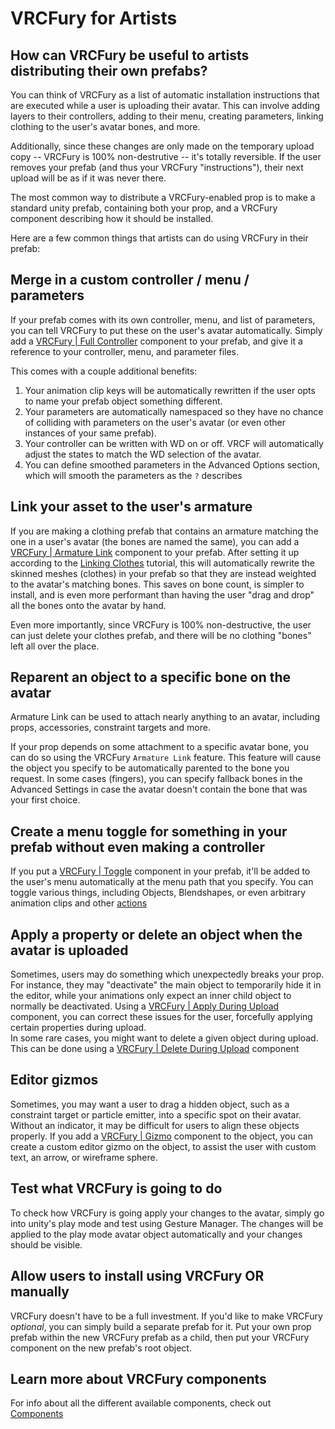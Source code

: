 # VRCFury for Artists

## How can VRCFury be useful to artists distributing their own prefabs?

You can think of VRCFury as a list of automatic installation instructions that are executed while a user is uploading their avatar. This can involve adding layers to their controllers, adding to their menu, creating parameters, linking clothing to the user's avatar bones, and more.

Additionally, since these changes are only made on the temporary upload copy -- VRCFury is 100% non-destrutive -- it's totally reversible. If the user removes your prefab (and thus your VRCFury "instructions"), their next upload will be as if it was never there.

The most common way to distribute a VRCFury-enabled prop is to make a standard unity prefab, containing both your prop, and a VRCFury component describing how it should be installed.

Here are a few common things that artists can do using VRCFury in their prefab:

## Merge in a custom controller / menu / parameters

If your prefab comes with its own controller, menu, and list of parameters, you can tell VRCFury to put these on the user's avatar automatically. Simply add a [VRCFury | Full Controller](/components/full-controller) component to your prefab, and give it a reference to your controller, menu, and parameter files.

This comes with a couple additional benefits:
1. Your animation clip keys will be automatically rewritten if the user opts to name your prefab object something different.
2. Your parameters are automatically namespaced so they have no chance of colliding with parameters on the user's avatar (or even other instances of your same prefab).
3. Your controller can be written with WD on or off. VRCF will automatically adjust the states to match the WD selection of the avatar.
4. You can define smoothed parameters in the Advanced Options section, which will smooth the parameters as the `?` describes

## Link your asset to the user's armature

If you are making a clothing prefab that contains an armature matching the one in a user's avatar (the bones are named the same), you can add a [VRCFury | Armature Link](/components/armature-link) component to your prefab. After setting it up according to the [Linking Clothes](linking-clothes) tutorial, this will automatically rewrite the skinned meshes (clothes) in your prefab so that they are instead weighted to the avatar's matching bones. This saves on bone count, is simpler to install, and is even more performant than having the user "drag and drop" all the bones onto the avatar by hand.

Even more importantly, since VRCFury is 100% non-destructive, the user can just delete your clothes prefab, and there will be no clothing "bones" left all over the place.


## Reparent an object to a specific bone on the avatar

Armature Link can be used to attach nearly anything to an avatar, including props, accessories, constraint targets and more.

If your prop depends on some attachment to a specific avatar bone, you can do so using the VRCFury `Armature Link` feature. This feature will cause the object you specify to be automatically parented to the bone you request. In some cases (fingers), you can specify fallback bones in the Advanced Settings in case the avatar doesn't contain the bone that was your first choice.

## Create a menu toggle for something in your prefab without even making a controller

If you put a [VRCFury | Toggle](/components/toggle) component in your prefab, it'll be added to the user's menu automatically at the menu path that you specify. You can toggle various things, including Objects, Blendshapes, or even arbitrary animation clips and other [actions](/actions)

## Apply a property or delete an object when the avatar is uploaded

Sometimes, users may do something which unexpectedly breaks your prop. For instance, they may "deactivate" the main object to temporarily hide it in the editor, while your animations only expect an inner child object to normally be deactivated. Using a [VRCFury | Apply During Upload](/components/other#apply-during-upload) component, you can correct these issues for the user, forcefully applying certain properties during upload.\
In some rare cases, you might want to delete a given object during upload. This can be done using a [VRCFury | Delete During Upload](/components/other#delete-during-upload) component

## Editor gizmos

Sometimes, you may want a user to drag a hidden object, such as a constraint target or particle emitter, into a specific spot on their avatar. Without an indicator, it may be difficult for users to align these objects properly. If you add a [VRCFury | Gizmo](/components/other#gizmo) component to the object, you can create a custom editor gizmo on the object, to assist the user with custom text, an arrow, or wireframe sphere.

## Test what VRCFury is going to do

To check how VRCFury is going apply your changes to the avatar, simply go into unity's play mode and test using Gesture Manager. The changes will be applied to the play mode avatar object automatically and your changes should be visible.

## Allow users to install using VRCFury OR manually

VRCFury doesn't have to be a full investment. If you'd like to make VRCFury *optional*, you can simply build a separate prefab for it. Put your own prop prefab within the new VRCFury prefab as a child, then put your VRCFury component on the new prefab's root object.

## Learn more about VRCFury components

For info about all the different available components, check out [Components](/components)
